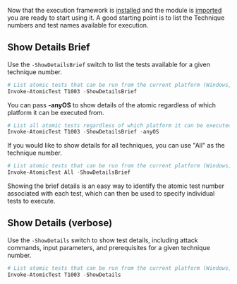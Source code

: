 
Now that the execution framework is [installed](/invoke-atomicredteam/getting-started) and the module is [imported](/invoke-atomicredteam/import) you are ready to start using it. A good starting point is to list the Technique numbers and test names available for execution.

## Show Details Brief

Use the `-ShowDetailsBrief` switch to list the tests available for a given technique number.

```powershell copy
# List atomic tests that can be run from the current platform (Windows,Linux,macOS)
Invoke-AtomicTest T1003 -ShowDetailsBrief
```

<Callout emoji="ℹ️">
  You can pass <b>-anyOS</b> to show details of the atomic regardless of which platform it can be executed from.
</Callout>

```powershell copy
# List all atomic tests regardless of which platform it can be executed from
Invoke-AtomicTest T1003 -ShowDetailsBrief -anyOS
```

If you would like to show details for all techniques, you can use "All" as the technique number.

```powershell copy
# List atomic tests that can be run from the current platform (Windows,Linux,macOS)
Invoke-AtomicTest All -ShowDetailsBrief
```

Showing the brief details is an easy way to identify the atomic test number associated with each test, which can then be used to specify individual tests to execute.

## Show Details (verbose)

Use the `-ShowDetails` switch to show test details, including attack commands, input parameters, and prerequisites for a given technique number.

```powershell copy
# List atomic tests that can be run from the current platform (Windows,Linux,macOS)
Invoke-AtomicTest T1003 -ShowDetails
```
